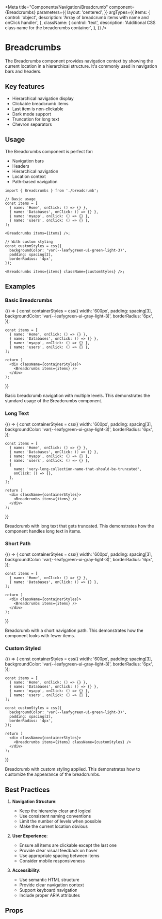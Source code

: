 
<Meta
  title="Components/Navigation/Breadcrumb"
  component={Breadcrumbs}
  parameters={{
    layout: 'centered',
  }}
  argTypes={{
    items: {
      control: 'object',
      description: 'Array of breadcrumb items with name and onClick handler',
    },
    className: {
      control: 'text',
      description: 'Additional CSS class name for the breadcrumbs container',
    },
  }}
/>

# Breadcrumbs

The Breadcrumbs component provides navigation context by showing the current location
in a hierarchical structure. It's commonly used in navigation bars and headers.

## Key features

- Hierarchical navigation display
- Clickable breadcrumb items
- Last item is non-clickable
- Dark mode support
- Truncation for long text
- Chevron separators

## Usage

The Breadcrumbs component is perfect for:

- Navigation bars
- Headers
- Hierarchical navigation
- Location context
- Path-based navigation

```tsx
import { Breadcrumbs } from './breadcrumb';

// Basic usage
const items = [
  { name: 'Home', onClick: () => {} },
  { name: 'Databases', onClick: () => {} },
  { name: 'myapp', onClick: () => {} },
  { name: 'users', onClick: () => {} },
];

<Breadcrumbs items={items} />;

// With custom styling
const customStyles = css({
  backgroundColor: 'var(--leafygreen-ui-green-light-3)',
  padding: spacing[2],
  borderRadius: '4px',
});

<Breadcrumbs items={items} className={customStyles} />;
```

## Examples

### Basic Breadcrumbs

<Story name="Basic">
  {() => {
    const containerStyles = css({
      width: '600px',
      padding: spacing[3],
      backgroundColor: 'var(--leafygreen-ui-gray-light-3)',
      borderRadius: '6px',
    });

    const items = [
      { name: 'Home', onClick: () => {} },
      { name: 'Databases', onClick: () => {} },
      { name: 'myapp', onClick: () => {} },
      { name: 'users', onClick: () => {} },
    ];

    return (
      <div className={containerStyles}>
        <Breadcrumbs items={items} />
      </div>
    );

}}

</Story>

Basic breadcrumb navigation with multiple levels.
This demonstrates the standard usage of the Breadcrumbs component.

### Long Text

<Story name="LongText">
  {() => {
    const containerStyles = css({
      width: '600px',
      padding: spacing[3],
      backgroundColor: 'var(--leafygreen-ui-gray-light-3)',
      borderRadius: '6px',
    });

    const items = [
      { name: 'Home', onClick: () => {} },
      { name: 'Databases', onClick: () => {} },
      { name: 'myapp', onClick: () => {} },
      { name: 'users', onClick: () => {} },
      {
        name: 'very-long-collection-name-that-should-be-truncated',
        onClick: () => {},
      },
    ];

    return (
      <div className={containerStyles}>
        <Breadcrumbs items={items} />
      </div>
    );

}}

</Story>

Breadcrumb with long text that gets truncated.
This demonstrates how the component handles long text in items.

### Short Path

<Story name="ShortPath">
  {() => {
    const containerStyles = css({
      width: '600px',
      padding: spacing[3],
      backgroundColor: 'var(--leafygreen-ui-gray-light-3)',
      borderRadius: '6px',
    });

    const items = [
      { name: 'Home', onClick: () => {} },
      { name: 'Databases', onClick: () => {} },
    ];

    return (
      <div className={containerStyles}>
        <Breadcrumbs items={items} />
      </div>
    );

}}

</Story>

Breadcrumb with a short navigation path.
This demonstrates how the component looks with fewer items.

### Custom Styled

<Story name="CustomStyled">
  {() => {
    const containerStyles = css({
      width: '600px',
      padding: spacing[3],
      backgroundColor: 'var(--leafygreen-ui-gray-light-3)',
      borderRadius: '6px',
    });

    const items = [
      { name: 'Home', onClick: () => {} },
      { name: 'Databases', onClick: () => {} },
      { name: 'myapp', onClick: () => {} },
      { name: 'users', onClick: () => {} },
    ];

    const customStyles = css({
      backgroundColor: 'var(--leafygreen-ui-green-light-3)',
      padding: spacing[2],
      borderRadius: '4px',
    });

    return (
      <div className={containerStyles}>
        <Breadcrumbs items={items} className={customStyles} />
      </div>
    );

}}

</Story>

Breadcrumb with custom styling applied.
This demonstrates how to customize the appearance of the breadcrumbs.

## Best Practices

1. **Navigation Structure**:

   - Keep the hierarchy clear and logical
   - Use consistent naming conventions
   - Limit the number of levels when possible
   - Make the current location obvious

2. **User Experience**:

   - Ensure all items are clickable except the last one
   - Provide clear visual feedback on hover
   - Use appropriate spacing between items
   - Consider mobile responsiveness

3. **Accessibility**:
   - Use semantic HTML structure
   - Provide clear navigation context
   - Support keyboard navigation
   - Include proper ARIA attributes

## Props

<Controls />
